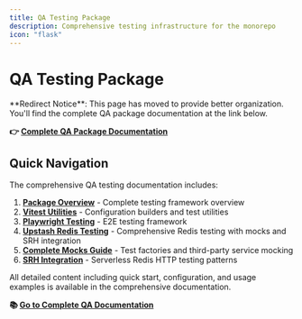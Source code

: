 ```yaml
---
title: QA Testing Package
description: Comprehensive testing infrastructure for the monorepo
icon: "flask"
---
```


# QA Testing Package

<Info>
  **Redirect Notice**: This page has moved to provide better organization.
  You'll find the complete QA package documentation at the link below.
</Info>

**👉 [Complete QA Package Documentation](/packages/qa/overview)**

## Quick Navigation

The comprehensive QA testing documentation includes:

1. **[Package Overview](/packages/qa/overview)** - Complete testing framework
   overview
2. **[Vitest Utilities](/packages/qa/vitest-utilities)** - Configuration
   builders and test utilities
3. **[Playwright Testing](/packages/qa/playwright-testing)** - E2E testing
   framework
4. **[Upstash Redis Testing](/packages/qa/upstash-redis)** - Comprehensive Redis
   testing with mocks and SRH integration
5. **[Complete Mocks Guide](/packages/qa/mocks-complete)** - Test factories and
   third-party service mocking
6. **[SRH Integration](/packages/qa/srh-integration)** - Serverless Redis HTTP
   testing patterns

All detailed content including quick start, configuration, and usage examples is
available in the comprehensive documentation.

**📚 [Go to Complete QA Documentation](/packages/qa/overview)**
